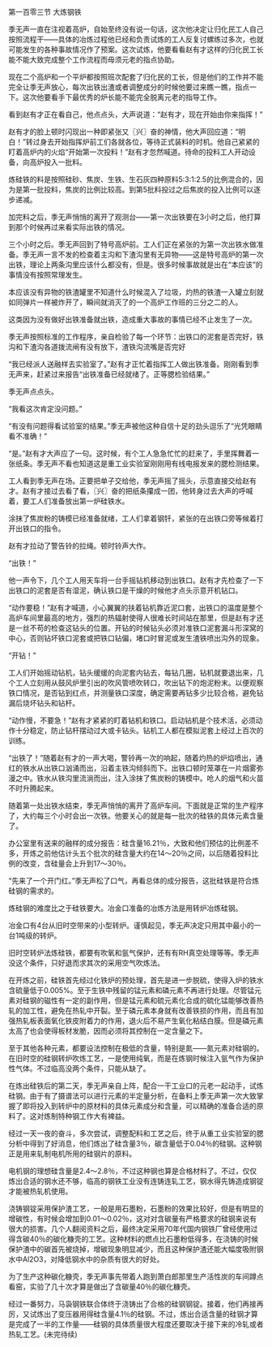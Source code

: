 

第一百零三节 大炼钢铁

季无声一直在注视着高炉，自始至终没有说一句话，这次他决定让归化民工人自己按照流程干――具体的冶炼过程他已经和负责试炼的工人反复讨螺练过多次，也就可能发生的各种事故情况作了预案。这次试炼，他要看看赵有才这样的归化民工长能不能大致完成整个工作流程而毋须元老的指点协助。

现在二个高炉和一个平炉都按照班次配套了归化民的工长，但是他们的工作并不能完全让季无声放心，每次出铁出渣或者调整成分的时候他要过来瞧一瞧，指点一下。这次他要看手下最优秀的炉长能不能完全脱离元老的指导工作。

看到赵有才正在看自己，他点点头，大声说道：“赵有才，现在开始由你来指挥！”

赵有才的脸上顿时闪现出一种即紧张又〖兴〗奋的神情，他大声回应道：“明白！”转过身去开始指挥炉前工们各就各位，等待正式装料的时机。他自己紧紧的盯着高炉内的火焰“开始第一次投料！”赵有才忽然喊道。待命的投料工人开动设备，向高炉投入一批料。

炼硅铁的料是按照硅砂、焦炭、生铁、生石灰四种原料5:3:1:2.5的比例混合的，因为是第一批投料，焦炭的比例比较高。到第5批料投过之后焦炭的投入比例可以逐步递减。

加完料之后，季无声悄悄的离开了观测台――第一次出铁要在3小时之后，他打算到那个时候再过来看实际出铁的情况。

三个小时之后。季无声回到了特号高炉前。工人们正在紧张的为第一次出铁水做准备。季无声一言不发的检查着主沟和下渣沟里有无异物――这是特号高炉的第一次出铁，理论上两条沟里应该什么都没有，但是。很多时候事故就是出在“本应该”的事情没有按照常理发生。

本应该没有异物的铁渣罐里不知道什么时候混入了垃圾，灼热的铁渣一入罐立刻就如同弹片一样被炸开了，瞬间就消灭了的一个高炉工作班的三分之二的人。

这类因为没有做好出铁准备就出铁，造成重大事故的事情已经不止发生了一次。

季无声按照标准的工作程序，亲自检验了每一个环节：出铁口的泥套是否完好，铁沟和下渣沟各道拨流闸有没有放下，渣铁沟流嘴是否完好

“我已经派人送融样去实验室了。”赵有才正忙着指挥工人做出铁准备。刚刚看到季无声来，赶紧过来报告“出铁准备已经就绪了。正等腮检验结果。”

季无声点点头。

“我看这次肯定没问题。”

“有没有问题得看试验室的结果。”季无声被他这种自信十足的劲头逗乐了“光凭眼睛看不准确！”

“是。”赵有才大声应了一句。这时候，有个工人急急忙忙的赶来了，手里挥舞着一张纸条。季无声不看也知道这是重工业实验室刚刚用有线电报发来的腮检测结果。

工人看到季无声在场。正要把单子交给他，季无声摇了摇头，示意直接交给赵有才。赵有才接过去看了看，〖兴〗奋的把纸条攥成一团，他转身过去大声的呼喊着，要工人们准备放出第一炉硅铁水。

涂抹了焦炭粉的铸模已经准备就绪，工人们拿着钢钎，紧张的在出铁口旁等候着打开出铁口的指令。

赵有才拉动了警告铃的拉绳。顿时铃声大作。

“出铁！”

他一声令下，几个工人用天车将一台手摇钻机移动到出铁口。赵有才先检查了一下出铁口的泥套是否有湿泥，确认铁口是干燥的时候他才点头示意开机钻口。

“动作要稳！”赵有才喊道，小心翼翼的扶着钻机靠近泥口套，出铁口的温度是整个高炉车间里最高的地方，强烈的热辐射使得人很难长时间站在那里，但是赵有才还是一丝不苟的检查这钻头的位置。开钻的时候钻头必须对准铁口泥套漏斗形深窝的中心，否则钻坏铁口泥套或把铁口钻偏，堵口时冒泥或发生渣铁喷出沟外的现象。

“开钻！”

工人们开始摇动钻机，钻头缓缓的向泥套内钻去，每钻几圈，钻机就要退出来，几个工人立刻用从鼓风炉里引出的吹风管喷吹转口，吹出钻下的炮泥粉末。以便观察铁口情况，是否钻到红点，并测量铁口深度，确定需要再钻多少比较合格，避免钻漏后烧坏钻头和钻杆。

“动作慢，不要急！”赵有才紧紧的盯着钻机和铁口。启动钻机是个技术活，必须动作十分稳定，防止钻杆摆动过大或卡钻头。钻机工人都在模拟泥套上经过上百次的训练。

“出铁了！”随着赵有才的一声大喝，警铃再一次的响起，随着灼热的炉焰喷出，通红的铁水从出铁口汹涌而出，沿着主铁沟倾斜而下。出铁口顿时笼罩在一片烟雾弥漫之中。铁水从铁沟里流淌而出，注入涂抹了焦炭粉的铸模中。呛人的烟气和火苗不时升腾起来。

随着第一处出铁水结束，季无声悄悄的离开了高炉车间。下面就是正常的生产程序了，大约每三个小时会出一次铁。他要关心的就是每一批次的硅铁的具体元素含量了。

办公室里有送来的融样的成分报告：硅含量16.21％，大致和他们预估的比例差不多，开炼之前他估计头五个批次的硅含量大约在14～20％之间，以后随着投料比例的改变，含硅量会上升到17～30％。

“先来了一个开门红。”季无声松了口气，再看总体的成分报告，这批硅铁是符合炼硅钢的需求的。

炼硅钢的难度比之于硅铁要大。冶金口准备的冶炼方法是用转炉冶炼硅钢。

冶金口有4台从旧时空带来的小型转炉。谨慎起见，季无声决定只用其中最小的一台1吨级的转炉。

旧时空转炉法炼硅铁，都要有吹氧和氩气保护，还有有RH真空处理等等。季无声没这个条件，只好退而求其次的采用空气吹炼法。

在开炼之前，硅铁首先经过化铁炉的预处理，首先是进一步脱硫，使得入炉的铁水含硫量低于0.005%。至于生铁中残留的锰元素和磷元素不再进行处理。尽管锰元素对硅钢的磁性有一定的副作用，但是锰元素和硫元素化合成的硫化锰能够改善热轧的加工性，避免在热轧中开裂。至于磷元素本身就有改善铁损的作用，而且有加强热轧板表面氧化铁皮附着力的作用，退火后不易产生氧化粘结白膜。但是磷元素太高了也会使得板材发脆，因而必须将其控制在一定含量之下。

至于其他各种元素，都要设法控制在极低的含量，特别是氮――氮元素对硅钢的。在旧时空的硅钢转炉吹炼工艺，一是使用纯氧，而是在炼钢时候注入氩气作为保护性气体。不过临高没两个条件，只能从缺了。

在炼出硅铁后的第二天，季无声亲自上阵，配合一干工业口的元老一起动手，试炼硅钢。由于有了摄谱法可以进行元素的半定量分析，在备料上季无声第一次大致掌握了即将投入到转炉中的原材料的具体元素成分和含量，可以精确的准备合适的原料了。这对炼制特种钢工作大有裨益。

经过一天一夜的奋斗，多次尝试，调整配料和工艺之后，终于从重工业实验室的腮分析中得到了好消息，他们炼出了硅含量3％，碳含量低于0.04％的硅钢。这种钢正是用来轧制电机所用的硅钢片的原料。

电机钢的理想硅含量是2.4～2.8％，不过这种钢也算是合格材料了。不过，仅仅炼出合适的钢水还不够，临高的钢铁工业没有连铸连轧工艺，钢水得先铸造成钢锭才能被热轧机使用。

浇铸钢锭采用保护渣工艺，一般是用石墨粉，石墨粉的效果比较好，但是有明显的增碳性，有时候会增加到0.01～0.02％，这对对含碳量有严格要求的硅钢来说有很大的损害。几个人翻阅资料之后，最终决定采用70年代国内钢铁厂曾经使用过得含碳40％的碳化糠壳的工艺。这种材料的燃点比石墨粉低得多，在浇铸的时候保护渣中的碳首先被烧掉，增碳现象明显减少，而且这种保护渣还能大幅度吸附钢水中Al2O3，对降低钢水中的杂质有很大的好处。

为了生产这种碳化糠壳，季无声事先带着人跑到萧白郎那里生产活性炭的车间蹲点看窑，实验了几十次才算是做出了含碳量40％的碳化糠壳。

经过一番努力，马袅钢铁联合体终于浇铸出了合格的硅钢钢锭。接着，他们再接再厉，又试炼出了变压器用得硅含量4.1％的硅钢。不过，炼出合适含量的硅钢才算是完成了一半的工作量――硅钢的具体质量很大程度还要取决于接下来的冷轧或者热轧工艺。(未完待续)

